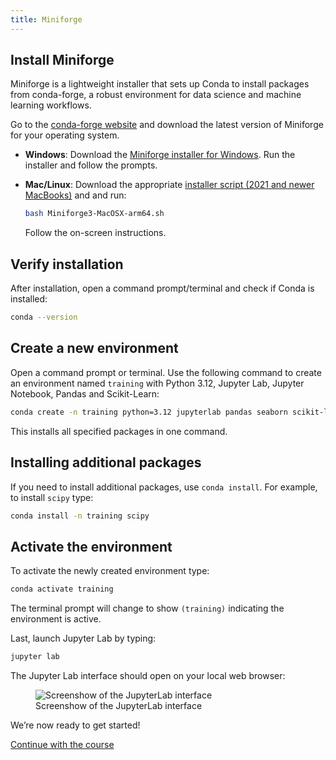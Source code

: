 ```yaml
---
title: Miniforge
---
```


## Install Miniforge

Miniforge is a lightweight installer that sets up Conda to install packages from conda-forge, a robust environment for data science and machine learning workflows.

Go to the [conda-forge website](https://conda-forge.org/download/) and download the latest version of Miniforge for your operating system.

- **Windows**: Download the [Miniforge installer for Windows](https://github.com/conda-forge/miniforge/releases/latest/download/Miniforge3-Windows-x86_64.exe). Run the installer and follow the prompts.

- **Mac/Linux**: Download the appropriate [installer script (2021 and newer MacBooks)](https://github.com/conda-forge/miniforge/releases/latest/download/Miniforge3-MacOSX-arm64.sh) and and run:

  ```.bash
  bash Miniforge3-MacOSX-arm64.sh
  ```
  Follow the on-screen instructions.

## Verify installation

After installation, open a command prompt/terminal and check if Conda is installed:

```.bash
conda --version
```

## Create a new environment

Open a command prompt or terminal. Use the following command to create an environment named `training` with Python 3.12, Jupyter Lab, Jupyter Notebook, Pandas and Scikit-Learn:

```.bash
conda create -n training python=3.12 jupyterlab pandas seaborn scikit-learn
```

This installs all specified packages in one command.

::: {.callout-tip collapse="true"}
## Installing additional packages

If you need to install additional packages, use `conda install`.
For example, to install `scipy` type:

```.bash
conda install -n training scipy
```
:::

## Activate the environment

To activate the newly created environment type:

```.bash
conda activate training
```

The terminal prompt will change to show `(training)` indicating the environment is active.

Last, launch Jupyter Lab by typing:

```.bash
jupyter lab
```

The Jupyter Lab interface should open on your local web browser:

![Screenshow of the JupyterLab interface](../assets/jupyterlab.png "JupyterLab")

We're now ready to get started!

[Continue with the course](./020-hello-python.qmd){.btn .btn-primary}
